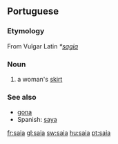 ==Portuguese==

===Etymology===
From Vulgar Latin ''*[[sagia]]''

===Noun===
{{infl|pt|noun|g=f}}

# a woman's [[skirt]]

===See also===
* [[gona]]
* Spanish: [[saya]]

[[fr:saia]]
[[gl:saia]]
[[sw:saia]]
[[hu:saia]]
[[pt:saia]]